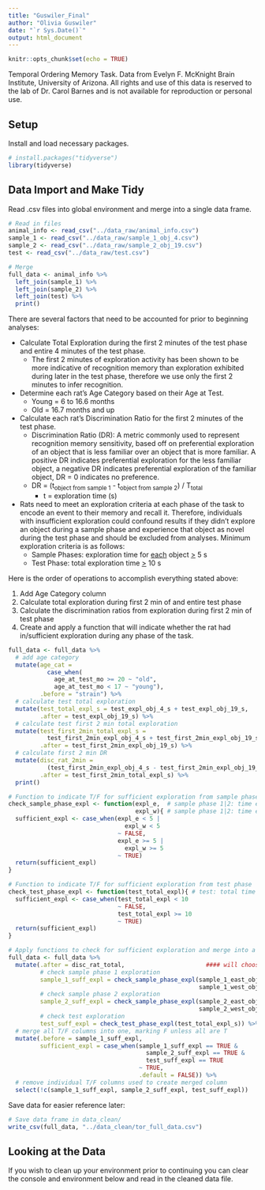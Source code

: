 ```yaml
---
title: "Guswiler_Final"
author: "Olivia Guswiler"
date: "`r Sys.Date()`"
output: html_document
---
```


```r
knitr::opts_chunk$set(echo = TRUE)
```

Temporal Ordering Memory Task. Data from Evelyn F. McKnight Brain Institute, University of Arizona. All rights and use of this data is reserved to the lab of Dr. Carol Barnes and is not available for reproduction or personal use.

## Setup

Install and load necessary packages.

```r
# install.packages("tidyverse")
library(tidyverse)
```

## Data Import and Make Tidy

Read .csv files into global environment and merge into a single data frame.

```r
# Read in files
animal_info <- read_csv("../data_raw/animal_info.csv")
sample_1 <- read_csv("../data_raw/sample_1_obj_4.csv")
sample_2 <- read_csv("../data_raw/sample_2_obj_19.csv")
test <- read_csv("../data_raw/test.csv")

# Merge
full_data <- animal_info %>% 
  left_join(sample_1) %>% 
  left_join(sample_2) %>% 
  left_join(test) %>% 
  print()
```

There are several factors that need to be accounted for prior to beginning analyses:

-   Calculate Total Exploration during the first 2 minutes of the test phase and entire 4 minutes of the test phase.
    -   The first 2 minutes of exploration activity has been shown to be more indicative of recognition memory than exploration exhibited during later in the test phase, therefore we use only the first 2 minutes to infer recognition.
-   Determine each rat's Age Category based on their Age at Test.
    -   Young = 6 to 16.6 months
    -   Old = 16.7 months and up
-   Calculate each rat's Discrimination Ratio for the first 2 minutes of the test phase.
    -   Discrimination Ratio (DR): A metric commonly used to represent recognition memory sensitivity, based off on preferential exploration of an object that is less familiar over an object that is more familiar. A positive DR indicates preferential exploration for the less familiar object, a negative DR indicates preferential exploration of the familiar object, DR = 0 indicates no preference.
    -   DR = (t~object\ from\ sample\ 1~ - t~object\ from\ sample\ 2~) / T~total~
        -   t = exploration time (s)
-   Rats need to meet an exploration criteria at each phase of the task to encode an event to their memory and recall it. Therefore, individuals with insufficient exploration could confound results if they didn't explore an object during a sample phase and experience that object as novel during the test phase and should be excluded from analyses. Minimum exploration criteria is as follows:
    -   Sample Phases: exploration time for [each]{.underline} object [\>]{.underline} 5 s
    -   Test Phase: total exploration time [\>]{.underline} 10 s

Here is the order of operations to accomplish everything stated above:

1.  Add Age Category column
2.  Calculate total exploration during first 2 min of and entire test phase
3.  Calculate the discrimination ratios from exploration during first 2 min of test phase
4.  Create and apply a function that will indicate whether the rat had in/sufficient exploration during any phase of the task.

```r
full_data <- full_data %>% 
  # add age category
  mutate(age_cat =
           case_when(
             age_at_test_mo >= 20 ~ "old",
             age_at_test_mo < 17 ~ "young"),
         .before = "strain") %>% 
  # calculate test total exploration
  mutate(test_total_expl_s = test_expl_obj_4_s + test_expl_obj_19_s,
         .after = test_expl_obj_19_s) %>% 
  # calculate test first 2 min total exploration
  mutate(test_first_2min_total_expl_s =
           test_first_2min_expl_obj_4_s + test_first_2min_expl_obj_19_s,
         .after = test_first_2min_expl_obj_19_s) %>% 
  # calculate first 2 min DR
  mutate(disc_rat_2min = 
           (test_first_2min_expl_obj_4_s - test_first_2min_expl_obj_19_s) / test_first_2min_total_expl_s,
         .after = test_first_2min_total_expl_s) %>% 
  print()
```

```r
# Function to indicate T/F for sufficient exploration from sample phases
check_sample_phase_expl <- function(expl_e,  # sample phase 1|2: time exploring East object
                                    expl_w){ # sample phase 1|2: time exploring West object
  sufficient_expl <- case_when(expl_e < 5 |
                                 expl_w < 5
                               ~ FALSE,
                               expl_e >= 5 |
                                 expl_w >= 5
                               ~ TRUE)
  return(sufficient_expl)
}

# Function to indicate T/F for sufficient exploration from test phase
check_test_phase_expl <- function(test_total_expl){ # test: total time exploring both objects
  sufficient_expl <- case_when(test_total_expl < 10
                               ~ FALSE,
                               test_total_expl >= 10
                               ~ TRUE)
  return(sufficient_expl)
}
```

```r
# Apply functions to check for sufficient exploration and merge into a single column
full_data <- full_data %>%
  mutate(.after = disc_rat_total,                       #### will choose a better location for this
         # check sample phase 1 exploration
         sample_1_suff_expl = check_sample_phase_expl(sample_1_east_obj_4_s,
                                                      sample_1_west_obj_4_s),
         # check sample phase 2 exploration
         sample_2_suff_expl = check_sample_phase_expl(sample_2_east_obj_19_s,
                                                      sample_2_west_obj_19_s),
         # check test exploration
         test_suff_expl = check_test_phase_expl(test_total_expl_s)) %>% 
  # merge all T/F columns into one, marking F unless all are T
  mutate(.before = sample_1_suff_expl,
         sufficient_expl = case_when(sample_1_suff_expl == TRUE &
                                       sample_2_suff_expl == TRUE &
                                       test_suff_expl == TRUE
                                     ~ TRUE,
                                     .default = FALSE)) %>% 
  # remove individual T/F columns used to create merged column
  select(!c(sample_1_suff_expl, sample_2_suff_expl, test_suff_expl))

```

Save data for easier reference later:

```r
# Save data frame in data_clean/
write_csv(full_data, "../data_clean/tor_full_data.csv")

```

## Looking at the Data

If you wish to clean up your environment prior to continuing you can clear the console and environment below and read in the cleaned data file.

```r

```

## 
